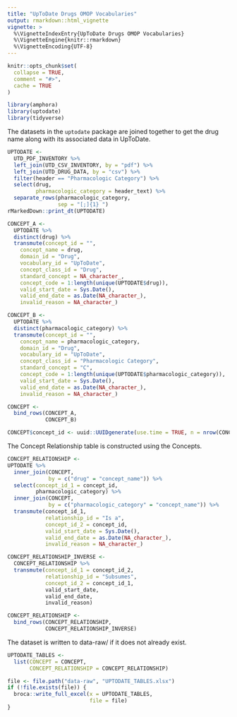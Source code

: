 ```yaml
---
title: "UpToDate Drugs OMOP Vocabularies"
output: rmarkdown::html_vignette
vignette: >
  %\VignetteIndexEntry{UpToDate Drugs OMOP Vocabularies}
  %\VignetteEngine{knitr::rmarkdown}
  %\VignetteEncoding{UTF-8}
---
```


```r
knitr::opts_chunk$set(
  collapse = TRUE,
  comment = "#>",
  cache = TRUE
)
```

```r
library(amphora)
library(uptodate)
library(tidyverse)
```

The datasets in the `uptodate` package are joined together to get the drug name 
along with its associated data in UpToDate. 

```r
UPTODATE <- 
  UTD_PDF_INVENTORY %>%
  left_join(UTD_CSV_INVENTORY, by = "pdf") %>%
  left_join(UTD_DRUG_DATA, by = "csv") %>%
  filter(header == "Pharmacologic Category") %>%
  select(drug, 
         pharmacologic_category = header_text) %>%
  separate_rows(pharmacologic_category,
                sep = "[;]{1} ")
rMarkedDown::print_dt(UPTODATE)
```

```r
CONCEPT_A <-
  UPTODATE %>%
  distinct(drug) %>%
  transmute(concept_id = "",
    concept_name = drug,
    domain_id = "Drug",
    vocabulary_id = "UpToDate",
    concept_class_id = "Drug",
    standard_concept = NA_character_,
    concept_code = 1:length(unique(UPTODATE$drug)),
    valid_start_date = Sys.Date(),
    valid_end_date = as.Date(NA_character_),
    invalid_reason = NA_character_)
```

```r
CONCEPT_B <-
  UPTODATE %>%
  distinct(pharmacologic_category) %>%
  transmute(concept_id = "",
    concept_name = pharmacologic_category,
    domain_id = "Drug",
    vocabulary_id = "UpToDate",
    concept_class_id = "Pharmacologic Category",
    standard_concept = "C",
    concept_code = 1:length(unique(UPTODATE$pharmacologic_category)),
    valid_start_date = Sys.Date(),
    valid_end_date = as.Date(NA_character_),
    invalid_reason = NA_character_)
```

```r
CONCEPT <-
  bind_rows(CONCEPT_A,
            CONCEPT_B)
```

```r
CONCEPT$concept_id <- uuid::UUIDgenerate(use.time = TRUE, n = nrow(CONCEPT))
```

The Concept Relationship table is constructed using the Concepts. 

```r
CONCEPT_RELATIONSHIP <-
UPTODATE %>%
  inner_join(CONCEPT,
             by = c("drug" = "concept_name")) %>%
  select(concept_id_1 = concept_id,
         pharmacologic_category) %>%
  inner_join(CONCEPT,
             by = c("pharmacologic_category" = "concept_name")) %>%
  transmute(concept_id_1,
            relationship_id = "Is a",
            concept_id_2 = concept_id,
            valid_start_date = Sys.Date(),
            valid_end_date = as.Date(NA_character_),
            invalid_reason = NA_character_)

```

```r
CONCEPT_RELATIONSHIP_INVERSE <-
  CONCEPT_RELATIONSHIP %>%
  transmute(concept_id_1 = concept_id_2,
            relationship_id = "Subsumes",
            concept_id_2 = concept_id_1,
            valid_start_date,
            valid_end_date,
            invalid_reason)
```

```r
CONCEPT_RELATIONSHIP <-
  bind_rows(CONCEPT_RELATIONSHIP,
            CONCEPT_RELATIONSHIP_INVERSE)
```


The dataset is written to data-raw/ if it does not already exist. 

```r
UPTODATE_TABLES <-
  list(CONCEPT = CONCEPT,
       CONCEPT_RELATIONSHIP = CONCEPT_RELATIONSHIP) 

file <- file.path("data-raw", "UPTODATE_TABLES.xlsx")
if (!file.exists(file)) {
  broca::write_full_excel(x = UPTODATE_TABLES,
                          file = file)
}
```


